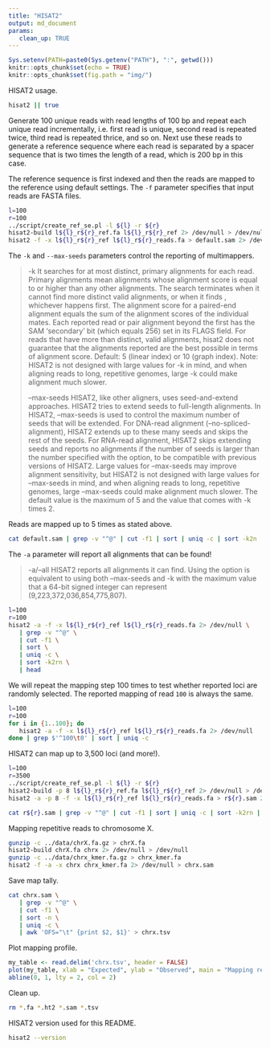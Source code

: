 ```yaml
---
title: "HISAT2"
output: md_document
params:
   clean_up: TRUE
---
```


```r
Sys.setenv(PATH=paste0(Sys.getenv("PATH"), ":", getwd()))
knitr::opts_chunk$set(echo = TRUE)
knitr::opts_chunk$set(fig.path = "img/")
```

HISAT2 usage.

```bash
hisat2 || true
```

Generate 100 unique reads with read lengths of 100 bp and repeat each unique read incrementally, i.e. first read is unique, second read is repeated twice, third read is repeated thrice, and so on. Next use these reads to generate a reference sequence where each read is separated by a spacer sequence that is two times the length of a read, which is 200 bp in this case.

The reference sequence is first indexed and then the reads are mapped to the reference using default settings. The `-f` parameter specifies that input reads are FASTA files.

```bash
l=100
r=100
../script/create_ref_se.pl -l ${l} -r ${r}
hisat2-build l${l}_r${r}_ref.fa l${l}_r${r}_ref 2> /dev/null > /dev/null
hisat2 -f -x l${l}_r${r}_ref l${l}_r${r}_reads.fa > default.sam 2> /dev/null
```

The `-k` and `--max-seeds` parameters control the reporting of multimappers.

> -k <int>            It searches for at most <int> distinct, primary alignments for each read. Primary alignments mean
>                     alignments whose alignment score is equal to or higher than any other alignments. The search terminates
>                     when it cannot find more distinct valid alignments, or when it finds <int>, whichever happens first.
>                     The alignment score for a paired-end alignment equals the sum of the alignment scores of
>                     the individual mates. Each reported read or pair alignment beyond the first has the SAM ‘secondary’ bit
>                     (which equals 256) set in its FLAGS field. For reads that have more than <int> distinct,
>                     valid alignments, hisat2 does not guarantee that the <int> alignments reported are the best possible
>                     in terms of alignment score. Default: 5 (linear index) or 10 (graph index).
>                     Note: HISAT2 is not designed with large values for -k in mind, and when aligning reads to long,
>                     repetitive genomes, large -k could make alignment much slower.
>
> --max-seeds <int>   HISAT2, like other aligners, uses seed-and-extend approaches. HISAT2 tries to extend seeds to
>                     full-length alignments. In HISAT2, --max-seeds is used to control the maximum number of seeds that
>                     will be extended. For DNA-read alignment (--no-spliced-alignment), HISAT2 extends up to these many seeds
>                     and skips the rest of the seeds. For RNA-read alignment, HISAT2 skips extending seeds and reports
>                     no alignments if the number of seeds is larger than the number specified with the option,
>                     to be compatible with previous versions of HISAT2. Large values for --max-seeds may improve alignment
>                     sensitivity, but HISAT2 is not designed with large values for --max-seeds in mind, and when aligning
>                     reads to long, repetitive genomes, large --max-seeds could make alignment much slower.
>                     The default value is the maximum of 5 and the value that comes with -k times 2.

Reads are mapped up to 5 times as stated above.

```bash
cat default.sam | grep -v "^@" | cut -f1 | sort | uniq -c | sort -k2n | head
```

The `-a` parameter will report all alignments that can be found!

> -a/--all           HISAT2 reports all alignments it can find. Using the option is equivalent to using both --max-seeds
>                    and -k with the maximum value that a 64-bit signed integer can represent (9,223,372,036,854,775,807).

```bash
l=100
r=100
hisat2 -a -f -x l${l}_r${r}_ref l${l}_r${r}_reads.fa 2> /dev/null \
   | grep -v "^@" \
   | cut -f1 \
   | sort \
   | uniq -c \
   | sort -k2rn \
   | head
```

We will repeat the mapping step 100 times to test whether reported loci are randomly selected. The reported mapping of read `100` is always the same.

```bash
l=100
r=100
for i in {1..100}; do
   hisat2 -a -f -x l${l}_r${r}_ref l${l}_r${r}_reads.fa 2> /dev/null
done | grep $'^100\t0' | sort | uniq -c
```

HISAT2 can map up to 3,500 loci (and more!).

```bash
l=100
r=3500
../script/create_ref_se.pl -l ${l} -r ${r}
hisat2-build -p 8 l${l}_r${r}_ref.fa l${l}_r${r}_ref 2> /dev/null > /dev/null
hisat2 -a -p 8 -f -x l${l}_r${r}_ref l${l}_r${r}_reads.fa > r${r}.sam 2> /dev/null

cat r${r}.sam | grep -v "^@" | cut -f1 | sort | uniq -c | sort -k2rn | head
```

Mapping repetitive reads to chromosome X.

```bash
gunzip -c ../data/chrX.fa.gz > chrX.fa
hisat2-build chrX.fa chrx 2> /dev/null > /dev/null
gunzip -c ../data/chrx_kmer.fa.gz > chrx_kmer.fa
hisat2 -f -a -x chrx chrx_kmer.fa 2> /dev/null > chrx.sam
```

Save map tally.

```bash
cat chrx.sam \
   | grep -v "^@" \
   | cut -f1 \
   | sort -n \
   | uniq -c \
   | awk 'OFS="\t" {print $2, $1}' > chrx.tsv
```

Plot mapping profile.

```r
my_table <- read.delim('chrx.tsv', header = FALSE)
plot(my_table, xlab = "Expected", ylab = "Observed", main = "Mapping repetitive reads with HISAT2 ", pch = 16)
abline(0, 1, lty = 2, col = 2)
```

Clean up.

```bash
rm *.fa *.ht2 *.sam *.tsv
```

HISAT2 version used for this README.

```bash
hisat2 --version
```

